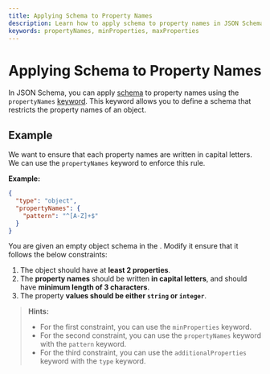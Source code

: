 ```yaml
---
title: Applying Schema to Property Names
description: Learn how to apply schema to property names in JSON Schema.
keywords: propertyNames, minProperties, maxProperties
---
```



# Applying Schema to Property Names

In JSON Schema, you can apply [schema](https://json-schema.org/learn/glossary#schema) to property names using the `propertyNames` [keyword](https://json-schema.org/learn/glossary#keyword). This keyword allows you to define a schema that restricts the property names of an object.

## Example 

We want to ensure that each property names are written in capital letters. We can use the `propertyNames` keyword to enforce this rule.

**Example:**

```json
{
  "type": "object",
  "propertyNames": {
    "pattern": "^[A-Z]+$"
  }
}
```

You are given an empty object schema in the <SideEditorLink/>. Modify it ensure that it follows the below constraints:

1. The object should have at **least 2 properties**.
2. The **property names** should be written **in capital letters**, and should have **minimum length of 3 characters**.
3. The property **values should be either `string` or `integer`**.

> **Hints:**
> - For the first constraint, you can use the `minProperties` keyword.
> - For the second constraint, you can use the `propertyNames` keyword with the `pattern` keyword.
> - For the third constraint, you can use the `additionalProperties` keyword with the `type` keyword.